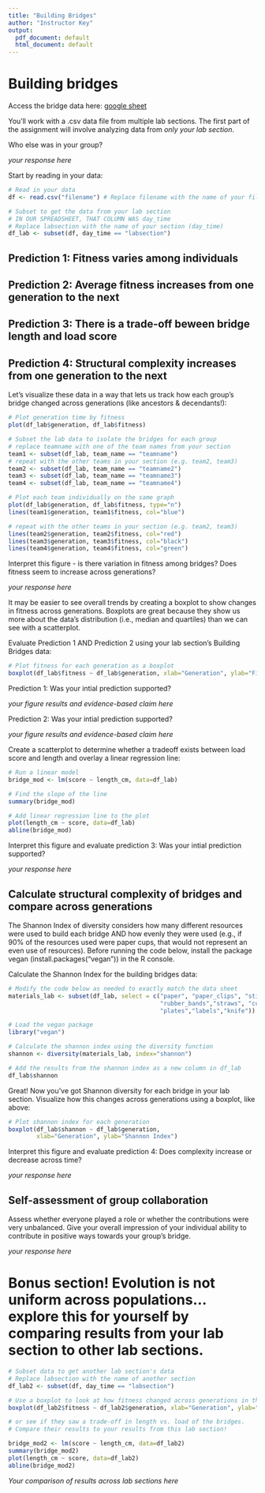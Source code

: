 ```yaml
---
title: "Building Bridges"
author: "Instructor Key"
output:
  pdf_document: default
  html_document: default
---
```


# Building bridges

Access the bridge data here: [google sheet](#INSTRUCTORS - ADD IN URL OF GOOGLE SPREADSHEET HERE, INSIDE THESE PARENTHESES)

You'll work with a .csv data file from multiple lab sections. The first part of the assignment will involve analyzing data from *only your lab section*.

Who else was in your group?

*your response here*

Start by reading in your data:
```r

# Read in your data
df <- read.csv("filename") # Replace filename with the name of your file

# Subset to get the data from your lab section
# IN OUR SPREADSHEET, THAT COLUMN WAS day_time
# Replace labsection with the name of your section (day_time)
df_lab <- subset(df, day_time == "labsection") 

```

## Prediction 1: Fitness varies among individuals
## Prediction 2: Average fitness increases from one generation to the next
## Prediction 3: There is a trade-off beween bridge length and load score
## Prediction 4: Structural complexity increases from one generation to the next 

Let's visualize these data in a way that lets us track how each group's bridge changed across generations (like ancestors & decendants!):
```r

# Plot generation time by fitness
plot(df_lab$generation, df_lab$fitness)

# Subset the lab data to isolate the bridges for each group
# replace teamname with one of the team names from your section
team1 <- subset(df_lab, team_name == "teamname") 
# repeat with the other teams in your section (e.g. team2, team3)
team2 <- subset(df_lab, team_name == "teamname2")
team3 <- subset(df_lab, team_name == "teamname3")
team4 <- subset(df_lab, team_name == "teamname4")

# Plot each team individually on the same graph
plot(df_lab$generation, df_lab$fitness, type="n")
lines(team1$generation, team1$fitness, col="blue")

# repeat with the other teams in your section (e.g. team2, team3)
lines(team2$generation, team2$fitness, col="red")
lines(team3$generation, team3$fitness, col="black")
lines(team4$generation, team4$fitness, col="green")

```

Interpret this figure - is there variation in fitness among bridges? Does fitness seem to increase across generations?

*your response here*

It may be easier to see overall trends by creating a boxplot to show changes in fitness across generations. Boxplots are great because they show us more about the data's distribution (i.e., median and quartiles) than we can see with a scatterplot.

Evaluate Prediction 1 AND Prediction 2 using your lab section's Building Bridges data:
```r

# Plot fitness for each generation as a boxplot
boxplot(df_lab$fitness ~ df_lab$generation, xlab="Generation", ylab="Fitness")

```

Prediction 1: Was your intial prediction supported?

*your figure results and evidence-based claim here*

Prediction 2: Was your intial prediction supported?

*your figure results and evidence-based claim here*

Create a scatterplot to determine whether a tradeoff exists between load score and length and overlay a linear regression line:
```r

# Run a linear model
bridge_mod <- lm(score ~ length_cm, data=df_lab)

# Find the slope of the line
summary(bridge_mod)

# Add linear regression line to the plot
plot(length_cm ~ score, data=df_lab)
abline(bridge_mod)

```

Interpret this figure and evaluate prediction 3: Was your intial prediction supported?

*your response here*

## Calculate structural complexity of bridges and compare across generations
The Shannon Index of diversity considers how many different resources were used to build each bridge AND how evenly they were used (e.g., if 90% of the resources used were paper cups, that would not represent an even use of resources). Before running the code below, install the package vegan (install.packages("vegan")) in the R console.

Calculate the Shannon Index for the building bridges data:
```r

# Modify the code below as needed to exactly match the data sheet
materials_lab <- subset(df_lab, select = c("paper", "paper_clips", "sticky_pads", 
                                           "rubber_bands","straws", "cups","bowls",
                                           "plates","labels","knife"))

# Load the vegan package
library("vegan")

# Calculate the shannon index using the diversity function
shannon <- diversity(materials_lab, index="shannon")

# Add the results from the shannon index as a new column in df_lab
df_lab$shannon

```

Great! Now you've got Shannon diversity for each bridge in your lab section. Visualize how this changes across generations using a boxplot, like above:
```r

# Plot shannon index for each generation
boxplot(df_lab$shannon ~ df_lab$generation,
        xlab="Generation", ylab="Shannon Index")

```

Interpret this figure and evaluate prediction 4: Does complexity increase or decrease across time?

*your response here* 

## Self-assessment of group collaboration
Assess whether everyone played a role or whether the contributions were very unbalanced. Give your overall impression of your individual ability to contribute in positive ways towards your group’s bridge.

*your response here* 

# Bonus section! Evolution is not uniform across populations...explore this for yourself by comparing results from your lab section to other lab sections.
```r

# Subset data to get another lab section's data
# Replace labsection with the name of another section
df_lab2 <- subset(df, day_time == "labsection")  

# Use a boxplot to look at how fitness changed across generations in that lab, 
boxplot(df_lab2$fitness ~ df_lab2$generation, xlab="Generation", ylab="Fitness")

# or see if they saw a trade-off in length vs. load of the bridges. 
# Compare their results to your results from this lab section!

bridge_mod2 <- lm(score ~ length_cm, data=df_lab2)
summary(bridge_mod2)
plot(length_cm ~ score, data=df_lab2)
abline(bridge_mod2)

```

*Your comparison of results across lab sections here*
